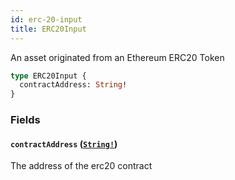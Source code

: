 ```yaml
---
id: erc-20-input
title: ERC20Input
---
```


An asset originated from an Ethereum ERC20 Token

```graphql
type ERC20Input {
  contractAddress: String!
}
```

### Fields

#### `contractAddress` ([`String!`](/graphql/scalars/string))

The address of the erc20 contract
